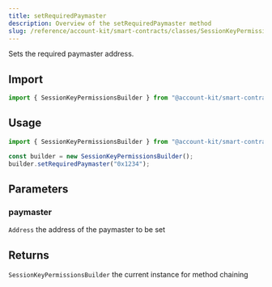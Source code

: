 ```yaml
---
title: setRequiredPaymaster
description: Overview of the setRequiredPaymaster method
slug: /reference/account-kit/smart-contracts/classes/SessionKeyPermissionsBuilder/setRequiredPaymaster
---
```



Sets the required paymaster address.

## Import

```ts
import { SessionKeyPermissionsBuilder } from "@account-kit/smart-contracts";
```

## Usage

```ts
import { SessionKeyPermissionsBuilder } from "@account-kit/smart-contracts";

const builder = new SessionKeyPermissionsBuilder();
builder.setRequiredPaymaster("0x1234");
```

## Parameters

### paymaster

`Address`
the address of the paymaster to be set

## Returns

`SessionKeyPermissionsBuilder`
the current instance for method chaining
